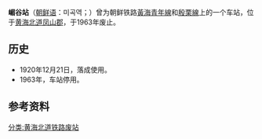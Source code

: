 {{朝鮮半島車站資訊
|公司色 = black
|文字色 = 
|站名 = 嵋谷站
|圖片 = 
|pxl = 
|圖片說明 =
|前一站1 = [[西沙里院站|西沙里院]]
|前一站距離1 = 2.1
|後一站距離1 = 4.6
|後一站1 = [[西钟站|西钟]]
|所屬路線1 = [[黃海青年線|黃海青年線]]
|距離1 = 3.6
|起點站1 = [[海州青年站|海州青年]]
|前一站2 = [[西沙里院站|西沙里院]]
|前一站距離2 = 2.1
|後一站距離2 = 4.6
|後一站2 = [[西钟站|西钟]]
|所屬路線2 = [[殷栗線|殷栗線]]
|距離2 = 3.6
|起點站2 = [[海州青年站|海州青年]]
|諺文 = 미곡역
|朝鮮漢字 = 嵋谷驛
|文觀部式 = 
|馬-賴式 = 
|副站名 = 
|車站編號 = 
|停站路線數 = 
|所屬公司 = [[朝鲜民主主义人民共和国铁道省|朝鲜民主主义人民共和国铁道省]]
|所在地 =[[黄海北道|黄海北道]][[凤山郡_(朝鲜)|凤山郡]]
|車站構造 = 地面车站
|月台配置 = 
|啟用年月日 = 1920年12月21日
|廢站年月日 = 1963年
|上下車人次 = 
|統計年度 = 
|轉車 = 
|備註 = 
|全寬備註 = 
}}

'''嵋谷站'''（[[朝鲜语|朝鲜语]]：미곡역；{{lang|ko|嵋谷驛}}）曾为朝鲜铁路[[黃海青年線|黃海青年線]]和[[殷栗線|殷栗線]]上的一个车站，位于[[黄海北道|黄海北道]][[凤山郡_(朝鲜)|凤山郡]]，于1963年废止。

==历史==
*1920年12月21日，落成使用。
*1963年，车站停用。

==参考资料==
{{reflist}}

{{黃海青年線}}
{{殷栗線}}

[[分类:黄海北道铁路废站|分类:黄海北道铁路废站]]